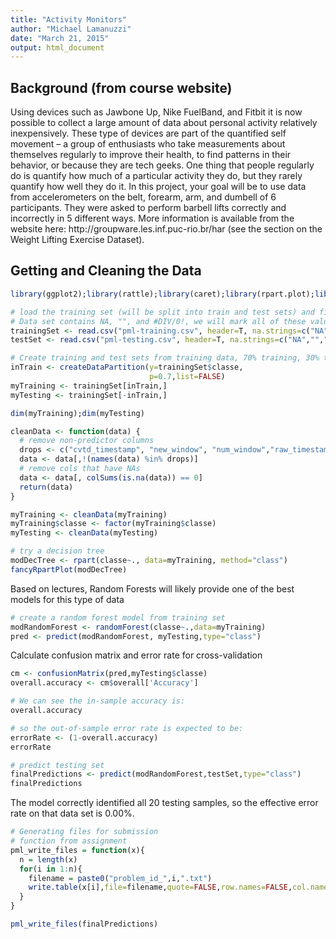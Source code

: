 ```yaml
---
title: "Activity Monitors"
author: "Michael Lamanuzzi"
date: "March 21, 2015"
output: html_document
---
```


## Background (from course website)
Using devices such as Jawbone Up, Nike FuelBand, and Fitbit it is now possible to collect a large amount of data about personal activity relatively inexpensively. These type of devices are part of the quantified self movement – a group of enthusiasts who take measurements about themselves regularly to improve their health, to find patterns in their behavior, or because they are tech geeks. One thing that people regularly do is quantify how much of a particular activity they do, but they rarely quantify how well they do it. In this project, your goal will be to use data from accelerometers on the belt, forearm, arm, and dumbell of 6 participants. They were asked to perform barbell lifts correctly and incorrectly in 5 different ways. More information is available from the website here: http://groupware.les.inf.puc-rio.br/har (see the section on the Weight Lifting Exercise Dataset). 

## Getting and Cleaning the Data
```r
library(ggplot2);library(rattle);library(caret);library(rpart.plot);library(randomForest)

# load the training set (will be split into train and test sets) and final testing set
# Data set contains NA, "", and #DIV/0!, we will mark all of these values NA
trainingSet <- read.csv("pml-training.csv", header=T, na.strings=c("NA","","#DIV/0!"))
testSet <- read.csv("pml-testing.csv", header=T, na.strings=c("NA","","#DIV/0!"))

# Create training and test sets from training data, 70% training, 30% testing
inTrain <- createDataPartition(y=trainingSet$classe,
                               p=0.7,list=FALSE)
myTraining <- trainingSet[inTrain,]
myTesting <- trainingSet[-inTrain,]

dim(myTraining);dim(myTesting)

cleanData <- function(data) {
  # remove non-predictor columns
  drops <- c("cvtd_timestamp", "new_window", "num_window","raw_timestamp_part_1", "raw_timestamp_part_2","user_name","X")
  data <- data[,!(names(data) %in% drops)]
  # remove cols that have NAs
  data <- data[, colSums(is.na(data)) == 0]  
  return(data)
}

myTraining <- cleanData(myTraining)
myTraining$classe <- factor(myTraining$classe)
myTesting <- cleanData(myTesting)

# try a decision tree
modDecTree <- rpart(classe~., data=myTraining, method="class")
fancyRpartPlot(modDecTree)
```

Based on lectures, Random Forests will likely provide one of the best models for this type of data
```r
# create a random forest model from training set
modRandomForest <- randomForest(classe~.,data=myTraining)
pred <- predict(modRandomForest, myTesting,type="class")
```

Calculate confusion matrix and error rate for cross-validation
```r
cm <- confusionMatrix(pred,myTesting$classe)
overall.accuracy <- cm$overall['Accuracy']

# We can see the in-sample accuracy is: 
overall.accuracy 

# so the out-of-sample error rate is expected to be:
errorRate <- (1-overall.accuracy)
errorRate
```


```r
# predict testing set
finalPredictions <- predict(modRandomForest,testSet,type="class")
finalPredictions
```
The model correctly identified all 20 testing samples, so the effective error rate on that data set is 0.00%.

```r
# Generating files for submission
# function from assignment
pml_write_files = function(x){
  n = length(x)
  for(i in 1:n){
    filename = paste0("problem_id_",i,".txt")
    write.table(x[i],file=filename,quote=FALSE,row.names=FALSE,col.names=FALSE)
  }
}

pml_write_files(finalPredictions)
```
